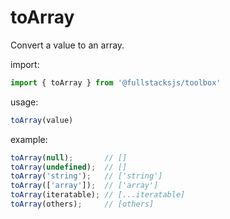 # toArray

Convert a value to an array.

import:
```typescript copy
import { toArray } from '@fullstacksjs/toolbox'
```

usage:
```typescript copy
toArray(value)
```

example:
```typescript copy
toArray(null);       // []
toArray(undefined);  // []
toArray('string');   // ['string']
toArray(['array']);  // ['array']
toArray(iteratable); // [...iteratable]
toArray(others);     // [others]
```
